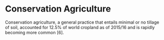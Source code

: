 # Conservation Agriculture

Conservation agriculture, a general practice that entails minimal or no tillage of soil, accounted for 12.5% of world cropland as of 2015/16 and is rapidly becoming more common [6].